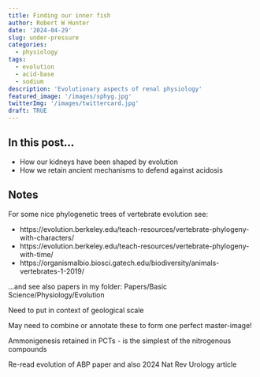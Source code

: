 ```yaml
---
title: Finding our inner fish  
author: Robert W Hunter
date: '2024-04-29'
slug: under-pressure
categories:
  - physiology
tags:
  - evolution  
  - acid-base  
  - sodium  
description: 'Evolutionary aspects of renal physiology'
featured_image: '/images/sphyg.jpg'
twitterImg: '/images/twittercard.jpg'
draft: TRUE
---
```


## In this post...

- How our kidneys have been shaped by evolution  
- How we retain ancient mechanisms to defend against acidosis  


## Notes

For some nice phylogenetic trees of vertebrate evolution see:  

- https://evolution.berkeley.edu/teach-resources/vertebrate-phylogeny-with-characters/  
- https://evolution.berkeley.edu/teach-resources/vertebrate-phylogeny-with-time/  
- https://organismalbio.biosci.gatech.edu/biodiversity/animals-vertebrates-1-2019/  

...and see also papers in my folder: Papers/Basic Science/Physiology/Evolution  

Need to put in context of geological scale  

May need to combine or annotate these to form one perfect master-image!  

Ammonigenesis retained in PCTs - is the simplest of the nitrogenous compounds  

Re-read evolution of ABP paper and also 2024 Nat Rev Urology article  
